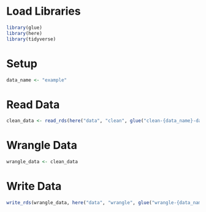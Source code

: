 # Load Libraries
```r
library(glue)
library(here)
library(tidyverse)
```

# Setup
```r
data_name <- "example"
```

# Read Data
```r
clean_data <- read_rds(here("data", "clean", glue("clean-{data_name}-data.rds")))
```

# Wrangle Data
```r
wrangle_data <- clean_data
```

# Write Data
```r
write_rds(wrangle_data, here("data", "wrangle", glue("wrangle-{data_name}-data.rds")))
```